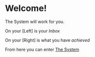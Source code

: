 # Welcome!

The System will work for you.

On your [Left] is your *Inbox*

On your [Right] is what you have *achieved*

From here you can enter [The System](/thesystem)
